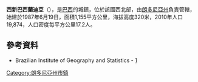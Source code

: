 {{coord|11|43|11|S|62|18|57|W|scale:30000|display=title}}

'''西新巴西蘭迪亞'''（{{lang-pt|Nova Brasilândia d'Oeste}}），是[[巴西|巴西]]的城鎮，位於該國西北部，由[[朗多尼亞州|朗多尼亞州]]負責管轄，始建於1987年6月19日，面積1,155平方公里，海拔高度320米，2010年人口19,874，人口密度每平方公里17.2人。

==參考資料==
*Brazilian Institute of Geography and Statistics - [http://www.ibge.gov.br/cidadesat/default.php]{{Wayback|url=http://www.ibge.gov.br/cidadesat/default.php |date=20080611095922 }}

{{Brazil-geo-stub}}
{{朗多尼亞州市鎮}}
[[Category:朗多尼亞州市鎮|Category:朗多尼亞州市鎮]]